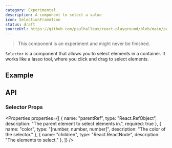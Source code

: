 ```yaml
---
category: Experimental
description: A component to select a value
icon: SelectionFrameIcon
status: draft
sourceUrl: https://github.com/paulhalleux/react-playground/blob/main/packages/playground/src/components/Separator/Separator.tsx
---
```


> This component is an experiment and might never be finished.


`Selector` is a component that allows you to select elements in a container.
It works like a lasso tool, where you click and drag to select elements.

## Example

<Example name="Selector" />

## API

### Selector Props

<Properties properties={[
  { name: "parentRef", type: "React.RefObject<HTMLElement>", description: "The parent element to select elements in.", required: true },
  { name: "color", type: "[number, number, number]", description: "The color of the selector." },
  { name: "children", type: "React.ReactNode", description: "The elements to select." },
]} />
